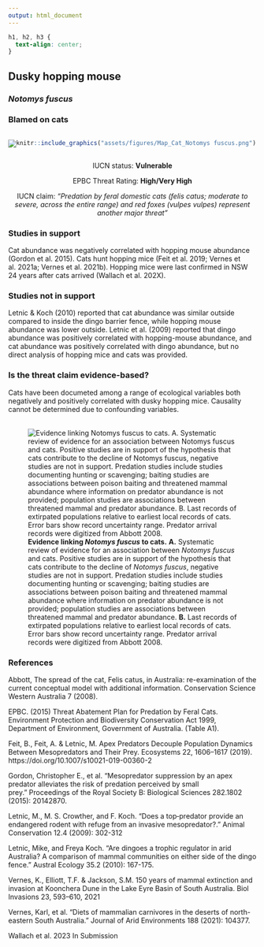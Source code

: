 ```yaml
---
output: html_document
---
```

```css
h1, h2, h3 {
  text-align: center;
}
```

## **Dusky hopping mouse**
### *Notomys fuscus*
### Blamed on cats

:::: {style="display: flex;"}

[![](assets/photos/Notomys fuscus.png)](https://www.inaturalist.org/photos/62717923?size=original)

::: {}

:::

::: {}
  ```r
  knitr::include_graphics("assets/figures/Map_Cat_Notomys fuscus.png")
  ```
:::

::::
<center>
IUCN status: **Vulnerable**

EPBC Threat Rating: **High/Very High**

IUCN claim: *"Predation by feral domestic cats (felis catus; moderate to severe, across the entire range) and red foxes (vulpes vulpes) represent another major threat"*

</center>

### Studies in support

Cat abundance was negatively correlated with hopping mouse abundance (Gordon et al. 2015). Cats hunt hopping mice (Feit et al. 2019; Vernes et al. 2021a; Vernes et al. 2021b). Hopping mice were last confirmed in NSW 24 years after cats arrived (Wallach et al. 202X).

### Studies not in support

Letnic & Koch (2010) reported that cat abundance was similar outside compared to inside the dingo barrier fence, while hopping mouse abundance was lower outside. Letnic et al. (2009) reported that dingo abundance was positively correlated with hopping-mouse abundance, and cat abundance was positively correlated with dingo abundance, but no direct analysis of hopping mice and cats was provided.

### Is the threat claim evidence-based?

Cats have been documeted among a range of ecological variables both negatively and positively correlated with dusky hopping mice. Causality cannot be determined due to confounding variables.
<br>
<br>

![**Evidence linking *Notomys fuscus* to cats.** **A.** Systematic review of evidence for an association between *Notomys fuscus* and cats. Positive studies are in support of the hypothesis that cats contribute to the decline of *Notomys fuscus*, negative studies are not in support. Predation studies include studies documenting hunting or scavenging; baiting studies are associations between poison baiting and threatened mammal abundance where information on predator abundance is not provided; population studies are associations between threatened mammal and predator abundance. **B.** Last records of extirpated populations relative to earliest local records of cats. Error bars show record uncertainty range. Predator arrival records were digitized from Abbott 2008.](assets/figures/Main_Evidence_Cat_Notomys fuscus.png)

### References

Abbott, The spread of the cat, Felis catus, in Australia: re-examination of the current conceptual model with additional information. Conservation Science Western Australia 7 (2008).

EPBC. (2015) Threat Abatement Plan for Predation by Feral Cats. Environment Protection and Biodiversity Conservation Act 1999, Department of Environment, Government of Australia. (Table A1).

Feit, B., Feit, A. & Letnic, M. Apex Predators Decouple Population Dynamics Between Mesopredators and Their Prey. Ecosystems 22, 1606–1617 (2019). https://doi.org/10.1007/s10021-019-00360-2

Gordon, Christopher E., et al. "Mesopredator suppression by an apex predator alleviates the risk of predation perceived by small prey." Proceedings of the Royal Society B: Biological Sciences 282.1802 (2015): 20142870.

Letnic, M., M. S. Crowther, and F. Koch. "Does a top‐predator provide an endangered rodent with refuge from an invasive mesopredator?." Animal Conservation 12.4 (2009): 302-312

Letnic, Mike, and Freya Koch. "Are dingoes a trophic regulator in arid Australia? A comparison of mammal communities on either side of the dingo fence." Austral Ecology 35.2 (2010): 167-175.

Vernes, K., Elliott, T.F. & Jackson, S.M. 150 years of mammal extinction and invasion at Koonchera Dune in the Lake Eyre Basin of South Australia. Biol Invasions 23, 593–610, 2021

Vernes, Karl, et al. "Diets of mammalian carnivores in the deserts of north-eastern South Australia." Journal of Arid Environments 188 (2021): 104377.

Wallach et al. 2023 In Submission


